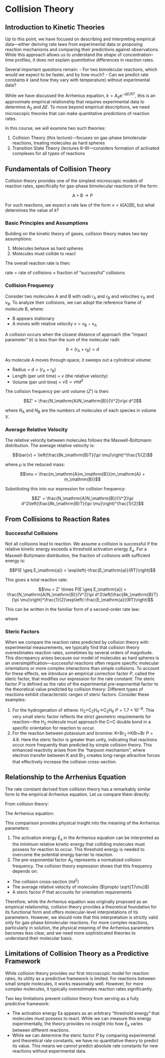 # Collision Theory {#lecture5}

## Introduction to Kinetic Theories

Up to this point, we have focused on describing and interpreting empirical data—either deriving rate laws from experimental data or proposing reaction mechanisms and comparing their predictions against observations. While this approach allows us to understand the *shape* of concentration–time profiles, it does not explain *quantitative* differences in reaction rates.

Several important questions remain:
- For two bimolecular reactions, which would we expect to be faster, and by how much?
- Can we predict rate constants $k$ (and how they vary with temperature) without experimental data?

While we have discussed the Arrhenius equation, $k = A_0\mathrm{e}^{-\Delta E/RT}$, this is an approximate empirical relationship that requires experimental data to determine $A_0$ and $\Delta E$. To move beyond empirical descriptions, we need microscopic theories that can make quantitative predictions of reaction rates.

In this course, we will examine two such theories:

1. Collision Theory (this lecture)—focuses on gas-phase bimolecular reactions, treating molecules as hard spheres
2. Transition State Theory (lectures 6–9)—considers formation of activated complexes for all types of reactions

## Fundamentals of Collision Theory {#sec:fundamentals}

Collision theory provides one of the simplest microscopic models of reaction rates, specifically for gas-phase bimolecular reactions of the form:

$$\mathrm{A} + \mathrm{B} \rightarrow \mathrm{P}$$

For such reactions, we expect a rate law of the form $\nu = k[\mathrm{A}][\mathrm{B}]$, but what determines the value of $k$?

### Basic Principles and Assumptions {#sec:principles}

Building on the kinetic theory of gases, collision theory makes two key assumptions:

1. Molecules behave as hard spheres
2. Molecules must collide to react

The overall reaction rate is then:

rate = rate of collisions &times; fraction of &ldquo;successful&rdquo; collisions

### Collision Frequency {#sec:frequency}

Consider two molecules A and B with radii $r_\mathrm{A}$ and $r_\mathrm{B}$ and velocities $v_\mathrm{A}$ and $v_\mathrm{B}$. To analyze their collisions, we can adopt the reference frame of molecule B, where:

- B appears stationary
- A moves with relative velocity $v = v_\mathrm{B} - v_\mathrm{A}$

A collision occurs when the closest distance of approach (the &ldquo;impact parameter&rdquo; $b$) is less than the sum of the molecular radii:

$$b < (r_\mathrm{A} + r_\mathrm{B}) = d$$

As molecule A moves through space, it sweeps out a cylindrical volume:

- Radius = $d = (r_\mathrm{A} + r_\mathrm{B})$
- Length (per unit time) = $v$ (the relative velocity)
- Volume (per unit time) = $vS = v\pi d^2$

The collision frequency per unit volume ($Z'$) is then:

$$Z' = \frac{N_\mathrm{A}N_\mathrm{B}}{V^2}v\pi d^2$$

where $N_\mathrm{A}$ and $N_\mathrm{B}$ are the numbers of molecules of each species in volume $V$.

### Average Relative Velocity

The relative velocity between molecules follows the Maxwell-Boltzmann distribution. The average relative velocity is:

$$\bar{v} = \left(\frac{8k_\mathrm{B}T}{\pi \mu}\right)^\frac{1}{2}$$

where $\mu$ is the reduced mass:

$$\mu = \frac{m_\mathrm{A}m_\mathrm{B}}{m_\mathrm{A} + m_\mathrm{B}}$$

Substituting this into our expression for collision frequency:

$$Z' = \frac{N_\mathrm{A}N_\mathrm{B}}{V^2}\pi d^2\left(\frac{8k_\mathrm{B}T}{\pi \mu}\right)^\frac{1}{2}$$

## From Collisions to Reaction Rates

### Successful Collisions

Not all collisions lead to reaction. We assume a collision is successful if the relative kinetic energy exceeds a threshold activation energy $E_\mathrm{a}$. For a Maxwell-Boltzmann distribution, the fraction of collisions with sufficient energy is:

$$P(E \geq E_\mathrm{a}) = \exp\left(-\frac{E_\mathrm{a}}{RT}\right)$$

This gives a total reaction rate:

$$\nu = Z' \times P(E \geq E_\mathrm{a}) = \frac{N_\mathrm{A}N_\mathrm{B}}{V^2}\pi d^2\left(\frac{8k_\mathrm{B}T}{\pi \mu}\right)^\frac{1}{2}\exp\left(-\frac{E_\mathrm{a}}{RT}\right)$$

This can be written in the familiar form of a second-order rate law:

\begin{equation}
\nu=k[\mathrm{A}][\mathrm{B}]
\end{equation}

where

\begin{equation}
k = \pi d^2\left(\frac{8k_\mathrm{B}T}{\pi \mu}\right)^\frac{1}{2}\exp\left(-\frac{E_\mathrm{a}}{RT}\right)
\end{equation}

### Steric Factors {#sec:steric-factors}

When we compare the reaction rates predicted by collision theory with experimental measurements, we typically find that collision theory overestimates reaction rates, sometimes by several orders of magnitude. This discrepancy arises because our model of molecules as hard spheres is an oversimplification—successful reactions often require specific molecular orientations or more complex interactions than simple collisions.
To account for these effects, we introduce an empirical correction factor $P$, called the steric factor, that modifies our expression for the rate constant:
\begin{equation}
k = P\pi d^2\left(\frac{8k_\mathrm{B}T}{\pi\mu}\right)^{1/2}\exp\left(-\frac{E_\mathrm{a}}{RT}\right)
(#eq:steric-k)
\end{equation}
The steric factor $P$ is defined as the ratio of the experimental pre-exponential factor to the theoretical value predicted by collision theory:
\begin{equation}
P = \frac{A_\mathrm{exp}}{A_\mathrm{th}}
(#eq:steric-factor)
\end{equation}
Different types of reactions exhibit characteristic ranges of steric factors. Consider these examples:

1. For the hydrogenation of ethene: H~2~+C~2~H~4~$\longrightarrow$C~2~H~6~
$P = 1.7 \times 10^{-6}$.
This very small steric factor reflects the strict geometric requirements for reaction&mdash;the H~2~ molecule must approach the C=C double bond in a specific orientation for reaction to occur.
2. For the reaction between potassium and bromine:
K+Br~2~$\longrightarrow$KBr+Br
$P = 4.8$.
Here the steric factor is greater than unity, indicating that reactions occur more frequently than predicted by simple collision theory. This enhanced reactivity arises from the "harpoon mechanism", where electron transfer between K and Br~2~ creates long-range attractive forces that effectively increase the collision cross-section.

## Relationship to the Arrhenius Equation {#sec:arrhenius-comparison}

The rate constant derived from collision theory has a remarkably similar form to the empirical Arrhenius equation.
Let us compare them directly:

From collision theory:
\begin{equation}
k = P\pi d^2\left(\frac{8k_\mathrm{B}T}{\pi\mu}\right)^{1/2}\exp\left(-\frac{E_\mathrm{a}}{RT}\right)
(#eq:collision-k)
\end{equation}

The Arrhenius equation:
\begin{equation}
k = A_0\exp\left(-\frac{E_\mathrm{a}}{RT}\right)
(#eq:arrhenius)
\end{equation}

This comparison provides physical insight into the meaning of the Arrhenius parameters:

1. The activation energy $E_\mathrm{a}$ in the Arrhenius equation can be interpreted as the minimum relative kinetic energy that colliding molecules must possess for reaction to occur. This threshold energy is needed to overcome the potential energy barrier to reaction.
2. The pre-exponential factor $A_0$ represents a normalized collision frequency. The collision theory expression shows that this frequency depends on:
  - The collision cross-section ($\pi d^2$)
  - The average relative velocity of molecules ($\propto \sqrt{T/\mu}$)
  - A steric factor $P$ that accounts for orientation requirements

Therefore, while the Arrhenius equation was originally proposed as an empirical relationship, collision theory provides a theoretical foundation for its functional form and offers molecular-level interpretations of its parameters. However, we should note that this interpretation is strictly valid only for gas-phase bimolecular reactions. For more complex reactions, particularly in solution, the physical meaning of the Arrhenius parameters becomes less clear, and we need more sophisticated theories to understand their molecular basis.

## Limitations of Collision Theory as a Predictive Framework {#sec:collision-limitations}

While collision theory provides our first microscopic model for reaction rates, its utility as a predictive framework is limited. For reactions between small simple molecules, it works reasonably well. However, for more complex molecules, it typically overestimates reaction rates significantly.

Two key limitations prevent collision theory from serving as a fully predictive framework:

- The activation energy E$\mathrm{a}$ appears as an arbitrary &ldquo;threshold energy&rdquo; that molecules must possess to react. While we can measure this energy experimentally, the theory provides no insight into how $E_\mathrm{a}$ varies between different reactions. 
- While we can determine the steric factor $P$ by comparing experimental and theoretical rate constants, we have no quantitative theory to predict its value. This means we cannot predict absolute rate constants for new reactions without experimental data.
